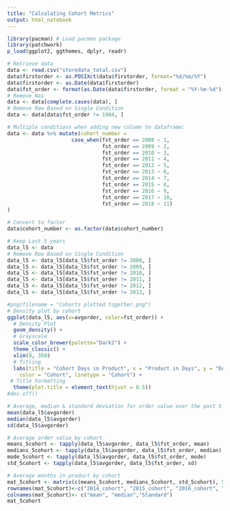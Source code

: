 ```yaml
---
title: "Calculating Cohort Metrics"
output: html_notebook
---
```


```r
library(pacman) # Load pacman package
library(patchwork)
p_load(ggplot2, ggthemes, dplyr, readr)

# Retrieve data
data <- read.csv("storedata_total.csv")
data$firstorder <- as.POSIXct(data$firstorder, format="%d/%m/%Y")
data$firstorder <- as.Date(data$firstorder)
data$fst_order <- format(as.Date(data$firstorder, format = "%Y-%m-%d"), "%Y")
# Remove Nas
data <- data[complete.cases(data), ]
# Remove Row Based on Single Condition
data <- data[data$fst_order != 1904, ]

# Multiple conditions when adding new column to dataframe:
data <- data %>% mutate(cohort_number =
                     case_when(fst_order == 2008 ~ 1, 
                               fst_order == 2009 ~ 2,
                               fst_order == 2010 ~ 3,
                               fst_order == 2011 ~ 4,
                               fst_order == 2012 ~ 5,
                               fst_order == 2013 ~ 6,
                               fst_order == 2014 ~ 7,
                               fst_order == 2015 ~ 8,
                               fst_order == 2016 ~ 9,
                               fst_order == 2017 ~ 10,
                               fst_order == 2018 ~ 11)
)

# Convert to factor
data$cohort_number <- as.factor(data$cohort_number)

# Keep Last 5 years
data_l5 <- data
# Remove Row Based on Single Condition
data_l5 <- data_l5[data_l5$fst_order != 2008, ]
data_l5 <- data_l5[data_l5$fst_order != 2009, ]
data_l5 <- data_l5[data_l5$fst_order != 2010, ]
data_l5 <- data_l5[data_l5$fst_order != 2011, ]
data_l5 <- data_l5[data_l5$fst_order != 2012, ]
data_l5 <- data_l5[data_l5$fst_order != 2013, ]

#png(filename = "Cohorts plotted together.png")
# Density plot by cohort
ggplot(data_l5, aes(x=avgorder, color=fst_order)) +
  # Density Plot
  geom_density() +
  # Grayscale
  scale_color_brewer(palette="Dark2") +
  theme_classic() +
  xlim(0, 350)
  # Titling
  labs(title = "Cohort Days in Product", x = "Product in Days", y = "Density",
    color = "Cohort", linetype = "Cohort") +
 # Title Formatting
  theme(plot.title = element_text(hjust = 0.5))
#dev.off()
```

```r
# Average, median & standard deviation for order value over the past 5 years
mean(data_l5$avgorder)
median(data_l5$avgorder)
sd(data_l5$avgorder)
```
```r
# Average order value by cohort
means_5cohort <- tapply(data_l5$avgorder, data_l5$fst_order, mean)
medians_5cohort <- tapply(data_l5$avgorder, data_l5$fst_order, median)
mode_5cohort <- tapply(data_l5$avgorder, data_l5$fst_order, mode)
std_5cohort <- tapply(data_l5$avgorder, data_l5$fst_order, sd)

# Average months in product by cohort
mat_5cohort <- matrix(c(means_5cohort, medians_5cohort, std_5cohort), 5, 3)
rownames(mat_5cohort)<-c("2014_cohort", "2015_cohort", "2016_cohort", "2017_cohort", "2018_cohort")
colnames(mat_5cohort)<- c("mean", "median","Standard")
mat_5cohort
```

